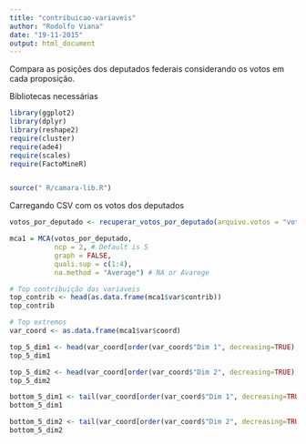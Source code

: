 ```yaml
---
title: "contribuicao-variaveis"
author: "Rodolfo Viana"
date: "19-11-2015"
output: html_document
---
```


Compara as posições dos deputados federais considerando os votos em cada proposição. 


Bibliotecas necessárias 

```r
library(ggplot2)
library(dplyr)
library(reshape2)
require(cluster)
require(ade4)
require(scales)
require(FactoMineR)


source(" R/camara-lib.R")
```

Carregando CSV com os votos dos deputados

```r
votos_por_deputado <- recuperar_votos_por_deputado(arquivo.votos = "votacoes.csv",corrigir.migracoes = TRUE)

mca1 = MCA(votos_por_deputado, 
           ncp = 2, # Default is 5 
           graph = FALSE,
           quali.sup = c(1:4),
           na.method = "Average") # NA or Avarege

# Top contribuição das variaveis
top_contrib <- head(as.data.frame(mca1$var$contrib))
top_contrib

# Top extremos
var_coord <- as.data.frame(mca1$var$coord)

top_5_dim1 <- head(var_coord[order(var_coord$"Dim 1", decreasing=TRUE),], n=5)
top_5_dim1

top_5_dim2 <- head(var_coord[order(var_coord$"Dim 2", decreasing=TRUE),], n=5)
top_5_dim2

bottom_5_dim1 <- tail(var_coord[order(var_coord$"Dim 1", decreasing=TRUE),], n=5)
bottom_5_dim1

bottom_5_dim2 <- tail(var_coord[order(var_coord$"Dim 2", decreasing=TRUE),], n=5)
bottom_5_dim2
```
